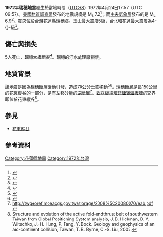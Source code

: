 {{noteTA
|G1=Earthquake
}}
{{Infobox earthquake
| title              = 1972年瑞穗地震
| date               = {{start-date|1972-04-24}}
| map2               = {{Location map | Taiwan|relief=1
 | label=
 | lat=23.5
 | long=121.4
 | mark=Bullseye1.png
 | marksize=40
 | position=top
 | width= 250
 | float=right
 | caption=}}
| magnitude          = 7.2 [[面波震級|M<sub>s</sub>]]
| depth              = 15公里
| location           = {{coord|23.5|N|121.4|E}}
| countries affected = {{TWN}}
| tsunami            =
| aftershocks        =
| intensity          = 
| casualties         = 5人
}}

'''1972年瑞穗地震'''發生於當地時間（[[UTC+8|UTC+8]]）1972年4月24日17:57（UTC 09:57）。[[美國地質調查局|美國地質調查局]]發布的地震規模是 M<sub>s</sub> 7.2<ref>{{cite web |url=http://neic.usgs.gov/neis/eq_depot/1999/eq_990920/setting.html |title=存档副本 |accessdate=2010-12-29 |deadurl=yes |archiveurl=https://web.archive.org/web/20100118162517/http://neic.usgs.gov/neis/eq_depot/1999/eq_990920/setting.html |archivedate=2010-01-18 }}</ref>；而[[中央氣象局|中央氣象局]]發布的是 M<sub>L</sub> 6.9<ref>{{Cite web |url=http://www.cwb.gov.tw/V6/education/encyclopedia/eq100-all.pdf |title=中央氣象局地震百問 |accessdate=2011-11-15 |archive-date=2010-12-25 |archive-url=https://web.archive.org/web/20101225162421/http://cwb.gov.tw/V6/education/encyclopedia/eq100-all.pdf |dead-url=no }}</ref>。震央位於台灣[[花蓮縣|花蓮縣]][[瑞穗鄉|瑞穗鄉]]。玉山最大震度5級，台北和花蓮最大震度為4-{}-級<ref>{{Cite web |url=http://ir.lib.ntnu.edu.tw/ir/retrieve/20542/ntnulib_ja_B0001_0009_063.pdf |title=台灣的地震與防災教育 |accessdate=2011-11-15 |archive-date=2012-03-16 |archive-url=https://web.archive.org/web/20120316143053/http://ir.lib.ntnu.edu.tw/ir/retrieve/20542/ntnulib_ja_B0001_0009_063.pdf |dead-url=yes }}</ref>。

==傷亡與損失==
5人死亡，[[瑞穗大橋|瑞穗大橋]]斷裂<ref>{{Cite web |url=http://eng6.swcb.gov.tw/wuhe/manager/down/file/%E7%91%9E%E7%A9%97%E9%84%89%E5%BF%97%20%20%E5%A4%A7%E4%BA%8B%E8%A8%98.pdf |title=瑞穗鄉志 |accessdate=2011-11-15 |archive-date=2011-08-15 |archive-url=https://web.archive.org/web/20110815172141/http://eng6.swcb.gov.tw/wuhe/manager/down/file/%E7%91%9E%E7%A9%97%E9%84%89%E5%BF%97%20%20%E5%A4%A7%E4%BA%8B%E8%A8%98.pdf |dead-url=yes }}</ref>。瑞穗的汙水處理廠損壞。

==地質背景==
該地震是因為[[瑞穗斷層|瑞穗斷層]]活動引發，造成70公分垂直移動<ref>{{Cite web |url=http://gisapsrv01.cpami.gov.tw/CPIS/cprpts/hualien/total/tab-img/tab1-3.htm |title=花蓮縣地震斷層概況 |accessdate=2011-11-15 |archive-date=2011-08-17 |archive-url=https://web.archive.org/web/20110817063635/http://gisapsrv01.cpami.gov.tw/CPIS/cprpts/hualien/total/tab-img/tab1-3.htm |dead-url=yes }}</ref><ref>{{Cite web |url=http://cgsweb.moeacgs.gov.tw/Result/921/5.%E6%9D%8E%E5%85%83%E5%B8%8C.pdf |title=台灣活動斷層調查的回顧與展望 |accessdate=2011-11-15 |archive-date=2011-08-13 |archive-url=https://web.archive.org/web/20110813095309/http://cgsweb.moeacgs.gov.tw/Result/921/5.%E6%9D%8E%E5%85%83%E5%B8%8C.pdf |dead-url=no }}</ref>。瑞穗斷層是長150公里的花東縱谷的一部分，是有左移分量的[[逆斷層|逆斷層]]<ref>http://twgeoref.moeacgs.gov.tw/storage/2008%5C20080070/eab.pdf{{dead link|date=十一月 2017 |bot=InternetArchiveBot }}</ref>。[[歐亞板塊|歐亞板塊]]和[[菲律賓海板塊|菲律賓海板塊]]的交界即位於花東縱谷<ref>Structure and evolution of the active fold-andthrust belt of southwestern Taiwan from Global Positioning System analysis, J. B. Hickman, D. V. Wiltschko, J.-H. Hung, P. Fang, Y. Bock. Geology and geophysics of an arc-continent collision, Taiwan, T. B. Byrne, C.-S. Liu, 2002.</ref>。

==參見==
*[[花東縱谷|花東縱谷]]

==參考資料==
{{reflist}}

{{台灣地震}}
{{1972年地震}}

[[Category:花蓮縣地震|Category:花蓮縣地震]]
[[Category:1972年台灣|Category:1972年台灣]]